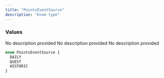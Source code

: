 ```yaml
---
title: "PointsEventSource"
description: "Enum type"
---
```


### Values

<ResponseField name="DAILY" type="enum">
  No description provided
</ResponseField>

<ResponseField name="QUEST" type="enum">
  No description provided
</ResponseField>

<ResponseField name="HISTORIC" type="enum">
  No description provided
</ResponseField>


```graphql PointsEventSource
enum PointsEventSource {
  DAILY
  QUEST
  HISTORIC
}
```

